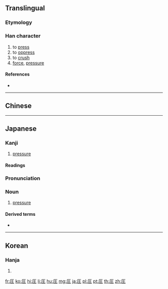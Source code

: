 {{character info/new}}
{{also|壓|压}}
==Translingual==
{{Han simplified forms|壓|圧|压}}
===Etymology===
{{Han simp|壓|f=厭|t=厂}}

===Han character===
{{Han char|rn=32|rad=土|as=02|sn=5|four=|canj=MG,XMG|ids=⿸厂土}}

# to [[press]]
# to [[oppress]]
# to [[crush]]
# [[force]], [[pressure]]

====References====
* {{Han ref|kx=0223.091|dkj=04879|hdz=10068.071|uh=5727|ud=22311}}

----

==Chinese==
{{zh-see|壓|v}}

----

==Japanese==

===Kanji===
{{ja-kanji|grade=5|rs=土02|style=s|kyu=壓}}

# [[pressure]]

====Readings====
{{ja-readings|goon=[[よう]] (yō)|kanon=[[おう]] (ō)|kanyoon=[[あつ]] (atsu)|kun=[[おさえる]] (osaeru)}}

{{ja-kanjitab|あつ|yomi=kanyoon}}

===Pronunciation===
{{ja-pron|yomi=kanyoon|あつ}}

===Noun===
{{ja-noun|あつ}}

# [[pressure]]

====Derived terms====
* {{ja-r|側圧|そくあつ|[[lateral]] [[pressure]]}}

----

==Korean==

===Hanja===
{{ko-hanja|hangeul=압|rv=ap|mr=ap}}

# {{defn|lang=ko|sort=土02}}

[[fr:圧]]
[[ko:圧]]
[[hi:圧]]
[[li:圧]]
[[hu:圧]]
[[mg:圧]]
[[ja:圧]]
[[pl:圧]]
[[pt:圧]]
[[th:圧]]
[[zh:圧]]